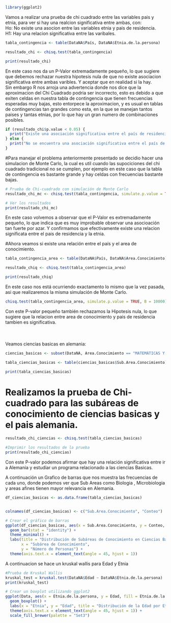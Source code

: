 ```r
library(ggplot2)
```

Vamos a realizar una prueba de chi cuadrado entre las variables pais y etnia, para ver si hay una realcion significativa entre ambas, con:\
Ho: No existe una asocion entre las variables etnia y pais de residencia.\
H1: Hay una relacion significativa entre las varibales.

```r
tabla_contingencia <- table(DataNA$País, DataNA$Etnia.de.la.persona)

resultado_chi <- chisq.test(tabla_contingencia)

print(resultado_chi)
```

En este caso nos da un P-Valor extremadamente pequeño, lo que sugiere que debemos rechazar nuestra hipotesis nula de que no existe asociacion significativa entre ambas varibles. Y aceptar que en realidad si la hay.\
Sin embargo R nos arroja una advertencia donde nos dice que la aproximacion del Chi Cuadrado podria ser incorrecto, esto es debido a que exiten celdas en nuestra tabla de contingencia que tienen frecuencias esperadas muy bajas, esto entorpece la aproximacion, y es usual en tablas de contingencias tan grandes como esta, en la que se manejan tantos paises y tantas etnias, por lo que hay un gran numero de combinaciones posibles.

```r
if (resultado_chi$p.value < 0.05) {
  print("Existe una asociación significativa entre el país de residencia y la etnia.")
} else {
  print("No se encuentra una asociación significativa entre el país de residencia y la etnia.")
}
```

#Para manejar el problema anteriormente presentado se decidio hacer una simulacion de Monte Carlo, la cual es util cuando las supociciones del chi cuadrado tradicional no se cumplen, por ejemplo en este caso que la tabla de contingencia es bastante grande y hay celdas con frecuencias bastante bajas.

```r
# Prueba de Chi-cuadrado con simulación de Monte Carlo
resultado_chi_mc <- chisq.test(tabla_contingencia, simulate.p.value = TRUE, B = 10000)

# Ver los resultados
print(resultado_chi_mc)

```

En este caso volvemos a observar que el P-Valor es extremadamente pequeño, lo que indica que es muy improbable observar una asocioación tan fuerte por azar. Y confirmamos que efectivamente existe una relacion significata entre el pais de residencia y la etnia.

#Ahora veamos si existe una relación entre el país y el area de conocimiento.

```r
tabla_contingencia_area <- table(DataNA$País, DataNA$Area.Conocimiento)

resultado_chiq <- chisq.test(tabla_contingencia_area)

print(resultado_chiq)

```

En este caso nos está ocurriendo exactamento lo mismo que la vez pasada, asi que realizaremos la misma simulación de Monte Carlo.

```r
chisq.test(tabla_contingencia_area, simulate.p.value = TRUE, B = 10000)

```

Con este P-valor pequeño también rechazamos la Hipotesis nula, lo que sugiere que la relacion entre area de conocimiento y pais de residencia tambien es significativa.\
\
\
\
Veamos ciencias basicas en alemania:

```r
ciencias_basicas <- subset(DataNA, Area.Conocimiento == "MATEMÁTICAS Y CIENCIAS NATURALES" & País == "ALEMANIA")

tabla_ciencias_basicas <- table(ciencias_basicas$Sub.Area.Conocimiento)

print(tabla_ciencias_basicas)
```

# Realizamos la prueba de Chi-cuadrado para las subáreas de conocimiento de ciencias basicas y el pais alemania.

```r
resultado_chi_ciencias <- chisq.test(tabla_ciencias_basicas)

#Imprimir los resultados de la prueba
print(resultado_chi_ciencias)

```

Con este P-valor podemos afirmar que hay una relación significativa entre ir a Alemania y estudiar un programa relacionado a las ciencias Basicas.

A continuación un Grafico de barras que nos muestra las frecuencias de cada uno, donde podemos ver que Sub Areas como Biologia , Microbiologia y areas afines tienen mayor relevancia en Alemania.

```r
df_ciencias_basicas <- as.data.frame(tabla_ciencias_basicas)


colnames(df_ciencias_basicas) <- c("Sub.Area.Conocimiento", "Conteo")

# Crear el gráfico de barras
ggplot(df_ciencias_basicas, aes(x = Sub.Area.Conocimiento, y = Conteo, fill = Sub.Area.Conocimiento)) +
  geom_bar(stat = "identity") +
  theme_minimal() +
  labs(title = "Distribución de Subáreas de Conocimiento en Ciencias Básicas (Alemania)",
       x = "Subárea de Conocimiento",
       y = "Número de Personas") +
  theme(axis.text.x = element_text(angle = 45, hjust = 1))

```


A continuacion se hace un kruskal wallis para Edad y Etnia
```r
#Prueba de Kruskal Wallis
kruskal_test = kruskal.test(DataNA$Edad ~ DataNA$Etnia.de.la.persona)
print(kruskal_test)
```

```r
# Crear un boxplot utilizando ggplot2
ggplot(Data, aes(x = Etnia.de.la.persona, y = Edad, fill = Etnia.de.la.persona)) +
  geom_boxplot() +
  labs(x = "Etnia", y = "Edad", title = "Distribución de la Edad por Etnia") +
  theme(axis.text.x = element_text(angle = 45, hjust = 1)) +
  scale_fill_brewer(palette = "Set3")
```

